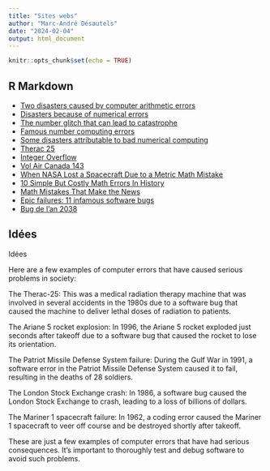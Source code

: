 ```yaml
---
title: "Sites webs"
author: "Marc-André Désautels"
date: "2024-02-04"
output: html_document
---
```


```r
knitr::opts_chunk$set(echo = TRUE)
```

## R Markdown

- [Two disasters caused by computer arithmetic errors](https://www-users.cse.umn.edu/~arnold/455.f96/disasters.html)
- [Disasters because of numerical errors](https://sites.math.rutgers.edu/~sg1108/Math373/Matherrors.html)
- [The number glitch that can lead to catastrophe](https://www.bbc.com/future/article/20150505-the-numbers-that-lead-to-disaster)
- [Famous number computing errors](https://blog.penjee.com/famous-number-computing-errors/)
- [Some disasters attributable to bad numerical computing](https://www.iro.umontreal.ca/~mignotte/IFT2425/Disasters.html)
- [Therac 25](https://en.wikipedia.org/wiki/Therac-25#Root_causes)
- [Integer Overflow](https://en.wikipedia.org/wiki/Integer_overflow)
- [Vol Air Canada 143](https://fr.wikipedia.org/wiki/Vol_Air_Canada_143)
- [When NASA Lost a Spacecraft Due to a Metric Math Mistake](https://www.simscale.com/blog/nasa-mars-climate-orbiter-metric/)
- [10 Simple But Costly Math Errors In History](https://listverse.com/2019/08/30/10-simple-but-costly-math-errors-in-history/)
- [Math Mistakes That Make the News](https://webpages.math.luc.edu/~ajs/courses/100fall2018/websites/mathMistakesNews.pdf)
- [Epic failures: 11 infamous software bugs](https://www.computerworld.com/article/2515483/epic-failures-11-infamous-software-bugs.html)
- [Bug de l'an 2038](https://fr.wikipedia.org/wiki/Bug_de_l%27an_2038)


## Idées

Idées

Here are a few examples of computer errors that have caused serious problems in society:

The Therac-25: This was a medical radiation therapy machine that was involved in several accidents in the 1980s due to a software bug that caused the machine to deliver lethal doses of radiation to patients.

The Ariane 5 rocket explosion: In 1996, the Ariane 5 rocket exploded just seconds after takeoff due to a software bug that caused the rocket to lose its orientation.

The Patriot Missile Defense System failure: During the Gulf War in 1991, a software error in the Patriot Missile Defense System caused it to fail, resulting in the deaths of 28 soldiers.

The London Stock Exchange crash: In 1986, a software bug caused the London Stock Exchange to crash, leading to a loss of billions of dollars.

The Mariner 1 spacecraft failure: In 1962, a coding error caused the Mariner 1 spacecraft to veer off course and be destroyed shortly after takeoff.

These are just a few examples of computer errors that have had serious consequences. It's important to thoroughly test and debug software to avoid such problems.

